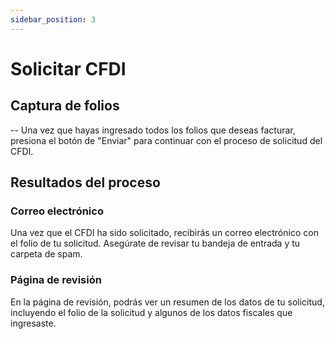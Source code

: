 ```yaml
---
sidebar_position: 3
---
```


# Solicitar CFDI

## Captura de folios

--
Una vez que hayas ingresado todos los folios que deseas facturar, presiona el botón de "Enviar" para continuar con el proceso de solicitud del CFDI.

## Resultados del proceso

### Correo electrónico

Una vez que el CFDI ha sido solicitado, recibirás un correo electrónico con el folio de tu solicitud. Asegúrate de revisar tu bandeja de entrada y tu carpeta de spam.

### Página de revisión

En la página de revisión, podrás ver un resumen de los datos de tu solicitud, incluyendo el folio de la solicitud y algunos de los datos fiscales que ingresaste.